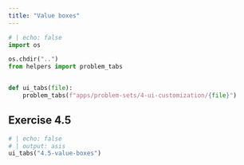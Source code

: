 ```yaml
---
title: "Value boxes"
---
```

```python
# | echo: false
import os

os.chdir("..")
from helpers import problem_tabs


def ui_tabs(file):
    problem_tabs(f"apps/problem-sets/4-ui-customization/{file}")


```

## Exercise 4.5

```python
# | echo: false
# | output: asis
ui_tabs("4.5-value-boxes")
```